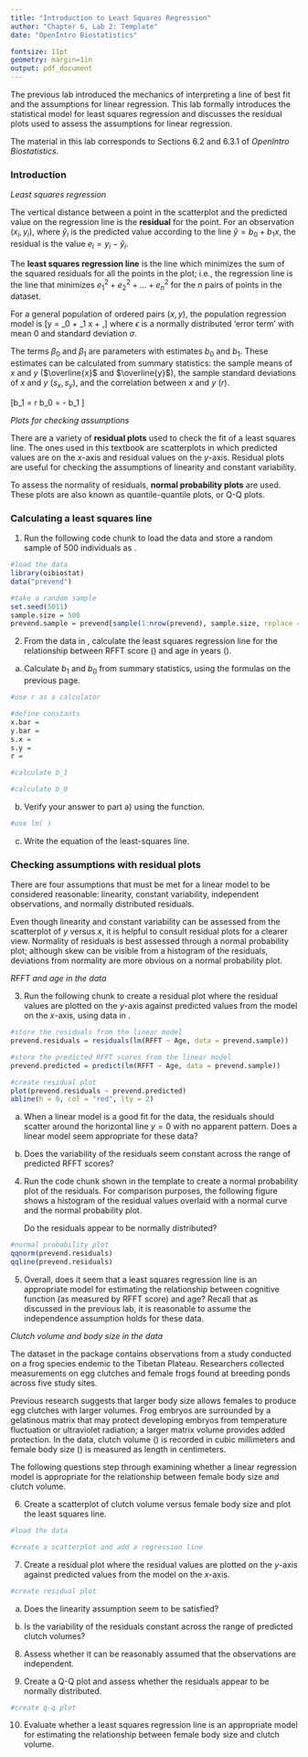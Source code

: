 ```yaml
---
title: "Introduction to Least Squares Regression"
author: "Chapter 6, Lab 2: Template"
date: "OpenIntro Biostatistics"

fontsize: 11pt
geometry: margin=1in
output: pdf_document
---
```


\begin{small}
	
	\textbf{Topics}
	\begin{itemize}
	  \item Calculating a least squares line
	  \item Checking assumptions with residual plots
	\end{itemize}
	
\end{small}

The previous lab introduced the mechanics of interpreting a line of best fit and the assumptions for linear regression. This lab formally introduces the statistical model for least squares regression and discusses the residual plots used to assess the assumptions for linear regression.


The material in this lab corresponds to Sections 6.2 and 6.3.1 of *OpenIntro Biostatistics*.

\vspace{0.5cm}

### Introduction

*Least squares regression*

The vertical distance between a point in the scatterplot and the predicted value on the regression line is the **residual** for the point. For an observation $(x_i, y_i)$, where $\hat{y}_i$ is the predicted value according to the line $\hat{y} = b_0 + b_1 x$, the residual is the value $e_i = y_i - \hat{y}_i$. 

The **least squares regression line** is the line which minimizes the sum of the squared residuals for all the points in the plot; i.e., the regression line is the line that minimizes $e_1^{2} + e_2^{2} + ... + e_n^{2}$ for the $n$ pairs of points in the dataset.

For a general population of ordered pairs $(x, y)$, the population regression model is
\[y = \beta_0 + \beta_1 x + \epsilon ,\]
where $\epsilon$ is a normally distributed 'error term' with mean 0 and standard deviation $\sigma$.

The terms $\beta_0$ and $\beta_1$ are parameters with estimates $b_0$ and $b_1$. These estimates can be calculated from summary statistics: the sample means of $x$ and $y$ ($\overline{x}$ and $\overline{y}$), the sample standard deviations of $x$ and $y$ $(s_x, s_y)$, and the correlation between $x$ and $y$ ($r$).

  \[b_1 = r \dfrac{s_y}{s_x} \qquad b_0 = \overline{y} - b_1 \overline{x}\]

*Plots for checking assumptions*

There are a variety of **residual plots** used to check the fit of a least squares line. The ones used in this textbook are scatterplots in which predicted values are on the $x$-axis and residual values on the $y$-axis. Residual plots are useful for checking the assumptions of linearity and constant variability.

To assess the normality of residuals, **normal probability plots** are used. These plots are also known as quantile-quantile plots, or Q-Q plots. 

\newpage

### Calculating a least squares line

1. Run the following code chunk to load the \texttt{prevend} data and store a random sample of 500 individuals as \texttt{prevend.sample}.

```r
#load the data
library(oibiostat)
data("prevend")

#take a random sample
set.seed(5011)
sample.size = 500
prevend.sample = prevend[sample(1:nrow(prevend), sample.size, replace = FALSE), ]
```


2. From the data in \texttt{prevend.sample}, calculate the least squares regression line for the relationship between RFFT score (\texttt{RFFT}) and age in years (\texttt{Age}).

a) Calculate $b_1$ and $b_0$ from summary statistics, using the formulas on the previous page.


```r
#use r as a calculator

#define constants
x.bar =
y.bar = 
s.x = 
s.y = 
r = 

#calculate b_1

#calculate b_0

```

    
b) Verify your answer to part a) using the \texttt{lm( )} function.

```r
#use lm( )

```

    
c) Write the equation of the least-squares line.




\newpage

### Checking assumptions with residual plots

There are four assumptions that must be met for a linear model to be considered reasonable: linearity, constant variability, independent observations, and normally distributed residuals. 

Even though linearity and constant variability can be assessed from the scatterplot of $y$ versus $x$, it is helpful to consult residual plots for a clearer view. Normality of residuals is best assessed through a normal probability plot; although skew can be visible from a histogram of the residuals, deviations from normality are more obvious on a normal probability plot.

*RFFT and age in the \texttt{prevend} data*

3. Run the following chunk to create a residual plot where the residual values are plotted on the $y$-axis against predicted values from the model on the $x$-axis, using data in \texttt{prevend.samp}.

```r
#store the residuals from the linear model
prevend.residuals = residuals(lm(RFFT ~ Age, data = prevend.sample))

#store the predicted RFFT scores from the linear model
prevend.predicted = predict(lm(RFFT ~ Age, data = prevend.sample))

#create residual plot
plot(prevend.residuals ~ prevend.predicted)
abline(h = 0, col = "red", lty = 2)
```


a) When a linear model is a good fit for the data, the residuals should scatter around the horizontal line $y = 0$ with no apparent pattern. Does a linear model seem appropriate for these data?



    
b) Does the variability of the residuals seem constant across the range of predicted RFFT scores?
    




4. Run the code chunk shown in the template to create a normal probability plot of the residuals. For comparison purposes, the following figure shows a histogram of the residual values overlaid with a normal curve and the normal probability plot.

    Do the residuals appear to be normally distributed?
    
    
```r
#normal probability plot
qqnorm(prevend.residuals)
qqline(prevend.residuals)
```


<!---
```r
library(openintro); data("COL")
par(mfrow = c(1, 2))

#histogram of residuals with normal curve
hist(prevend.residuals, freq = FALSE, main = "Histogram of Residuals", 
     xlab = "Residuals", col = COL[1]) #freq = FALSE rescales histogram to have area 1
x = seq(min(prevend.residuals), max(prevend.residuals), 0.01)
y = dnorm(x, mean(prevend.residuals), sd(prevend.residuals))
lines(x, y, lwd = 1.5, col = "red")

#normal probability plot
qqnorm(prevend.residuals, cex = 0.75, col = COL[1])
qqline(prevend.residuals)
```
--->


5. Overall, does it seem that a least squares regression line is an appropriate model for estimating the relationship between cognitive function (as measured by RFFT score) and age? Recall that as discussed in the previous lab, it is reasonable to assume the independence assumption holds for these data.




\newpage

*Clutch volume and body size in the \texttt{frog} data*

The \texttt{frog} dataset in the \texttt{oibiostat} package contains observations from a study conducted on a frog species endemic to the Tibetan Plateau. Researchers collected measurements on egg clutches and female frogs found at breeding ponds across five study sites.

Previous research suggests that larger body size allows females to produce egg clutches with larger volumes. Frog embryos are surrounded by a gelatinous matrix that may protect developing embryos from temperature fluctuation or ultraviolet radiation; a larger matrix volume provides added protection. In the data, clutch volume (\texttt{clutch.volume}) is recorded in cubic millimeters and female body size (\texttt{body.size}) is measured as length in centimeters.

The following questions step through examining whether a linear regression model is appropriate for the relationship between female body size and clutch volume.

6. Create a scatterplot of clutch volume versus female body size and plot the least squares line. 

```r
#load the data

#create a scatterplot and add a regression line

```


7. Create a residual plot where the residual values are plotted on the $y$-axis against predicted values from the model on the $x$-axis. 

```r
#create residual plot

```


a) Does the linearity assumption seem to be satisfied?


    
b) Is the variability of the residuals constant across the range of predicted clutch volumes?



    
8. Assess whether it can be reasonably assumed that the observations are independent.






9. Create a Q-Q plot and assess whether the residuals appear to be normally distributed.

```r
#create q-q plot
```




10. Evaluate whether a least squares regression line is an appropriate model for estimating the relationship between female body size and clutch volume.




